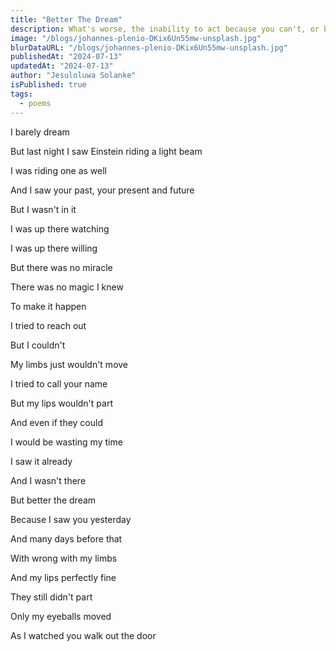 ```yaml
---
title: "Better The Dream"
description: What's worse, the inability to act because you can't, or because you wouldn't?
image: "/blogs/johannes-plenio-DKix6Un55mw-unsplash.jpg"
blurDataURL: "/blogs/johannes-plenio-DKix6Un55mw-unsplash.jpg"
publishedAt: "2024-07-13"
updatedAt: "2024-07-13"
author: "Jesuloluwa Solanke"
isPublished: true
tags:
  - poems
---
```


I barely dream

But last night I saw Einstein riding a light beam

I was riding one as well

And I saw your past, your present and future

But I wasn't in it

I was up there watching

I was up there willing

But there was no miracle

There was no magic I knew

To make it happen

I tried to reach out

But I couldn't

My limbs just wouldn't move

I tried to call your name

But my lips wouldn't part

And even if they could

I would be wasting my time

I saw it already

And I wasn't there

But better the dream

Because I saw you yesterday

And many days before that

With wrong with my limbs

And my lips perfectly fine

They still didn't part

Only my eyeballs moved

As I watched you walk out the door
